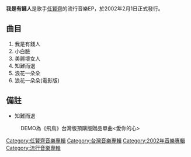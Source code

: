 {{Unreferenced |time=2011-05-25T11:10:26+00:00 }}
{{Infobox album
| name       = 我是有錢人
| type       = [[專輯|專輯]]
| artist     = [[任賢齊|任賢齊]]
| cover      = Ren16.jpg
| recorded   = 未知
<!-- 未知參數 | background = #CFDCE6 -->
| released   = 2002年2月1日
| genre      = [[華語流行音樂|華語流行音樂]]
| label      = [[滾石唱片|滾石唱片]]
| length     = 00:24:13
| producer   = 
| reviews    = 
| prev_title = [[飛鳥_(專輯)|飛鳥]]
| prev_year  = 2001
| next_title = [[一個人任賢齊|一個人任賢齊]]
| next_year  = 2002
}}
'''我是有錢人'''是歌手[[任賢齊|任賢齊]]的流行音樂EP，於2002年2月1日正式發行。

==曲目==
#我是有錢人
#小白臉
#美麗壞女人
#知難而退
#浪花一朵朵
#浪花一朵朵(電影版)
==備註==
*知難而退
:DEMO為《飛鳥》台灣版預購版贈品單曲<愛你的心>

{{音乐小作品}}

[[Category:任賢齊音樂專輯|Category:任賢齊音樂專輯]]
[[Category:台灣音樂專輯|Category:台灣音樂專輯]]
[[Category:2002年音樂專輯|Category:2002年音樂專輯]]
[[Category:流行音樂專輯|Category:流行音樂專輯]]